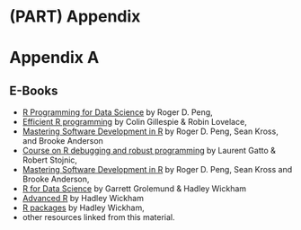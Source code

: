 # (PART) Appendix {-}

# Appendix A {#appendix-resources}

## E-Books

- [R Programming for Data Science](https://bookdown.org/rdpeng/rprogdatascience/) by Roger D. Peng,
- [Efficient R programming](https://bookdown.org/csgillespie/efficientR/) by Colin Gillespie & Robin Lovelace,
- [Mastering Software Development in R](https://bookdown.org/rdpeng/RProgDA/) by Roger D. Peng, Sean Kross, and Brooke Anderson
- [Course on R debugging and robust programming](https://github.com/lgatto/2016-02-25-adv-programming-EMBL) by Laurent Gatto & Robert Stojnic,
- [Mastering Software Development in R](https://bookdown.org/rdpeng/RProgDA/) by Roger D. Peng, Sean Kross and Brooke Anderson,
- [R for Data Science](http://r4ds.had.co.nz/index.html) by Garrett Grolemund & Hadley Wickham
- [Advanced R](http://adv-r.had.co.nz/) by Hadley Wickham
- [R packages](http://r-pkgs.had.co.nz/) by Hadley Wickham,
- other resources linked from this material.


